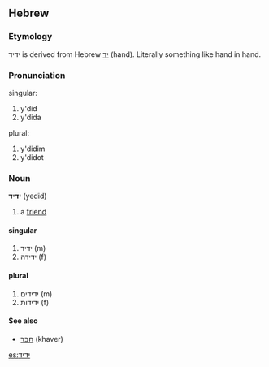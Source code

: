==Hebrew==

===Etymology===
ידיד is derived from Hebrew [[יד]] (hand). Literally something like hand in hand.

===Pronunciation===
;singular:
# y'did
# y'dida
;plural:
# y'didim
# y'didot

===Noun===
'''ידיד''' (yedid) {{m}}

# a [[friend]]

====singular====
{{rfc-header|singular}}
# ידיד (m)
# ידידה (f)

====plural====
# ידידים (m)
# ידידות (f)

====See also====
*[[חבר]] (khaver) {{m}}

[[es:ידיד]]